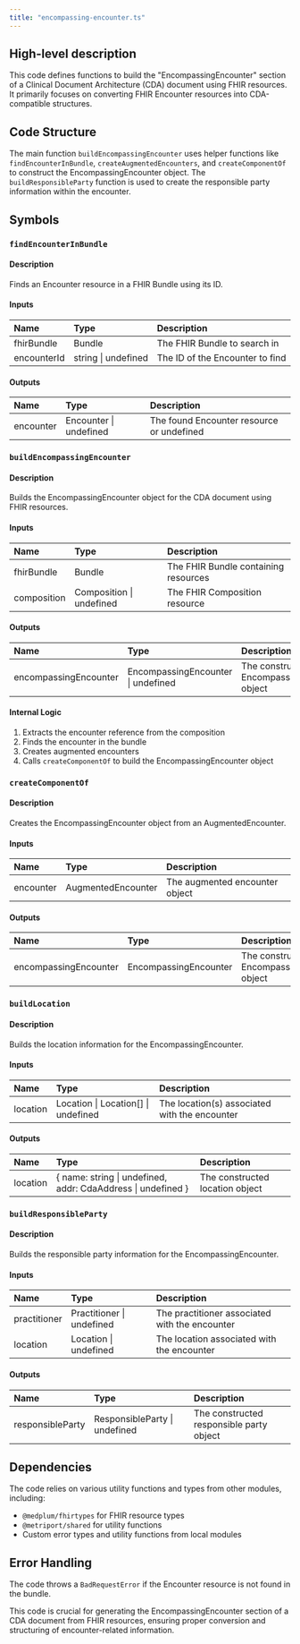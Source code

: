 ```yaml
---
title: "encompassing-encounter.ts"
---
```


## High-level description
This code defines functions to build the "EncompassingEncounter" section of a Clinical Document Architecture (CDA) document using FHIR resources. It primarily focuses on converting FHIR Encounter resources into CDA-compatible structures.

## Code Structure
The main function `buildEncompassingEncounter` uses helper functions like `findEncounterInBundle`, `createAugmentedEncounters`, and `createComponentOf` to construct the EncompassingEncounter object. The `buildResponsibleParty` function is used to create the responsible party information within the encounter.

## Symbols

### `findEncounterInBundle`
#### Description
Finds an Encounter resource in a FHIR Bundle using its ID.

#### Inputs
| Name | Type | Description |
|:-----|:-----|:------------|
| fhirBundle | Bundle | The FHIR Bundle to search in |
| encounterId | string \| undefined | The ID of the Encounter to find |

#### Outputs
| Name | Type | Description |
|:-----|:-----|:------------|
| encounter | Encounter \| undefined | The found Encounter resource or undefined |

### `buildEncompassingEncounter`
#### Description
Builds the EncompassingEncounter object for the CDA document using FHIR resources.

#### Inputs
| Name | Type | Description |
|:-----|:-----|:------------|
| fhirBundle | Bundle | The FHIR Bundle containing resources |
| composition | Composition \| undefined | The FHIR Composition resource |

#### Outputs
| Name | Type | Description |
|:-----|:-----|:------------|
| encompassingEncounter | EncompassingEncounter \| undefined | The constructed EncompassingEncounter object |

#### Internal Logic
1. Extracts the encounter reference from the composition
2. Finds the encounter in the bundle
3. Creates augmented encounters
4. Calls `createComponentOf` to build the EncompassingEncounter object

### `createComponentOf`
#### Description
Creates the EncompassingEncounter object from an AugmentedEncounter.

#### Inputs
| Name | Type | Description |
|:-----|:-----|:------------|
| encounter | AugmentedEncounter | The augmented encounter object |

#### Outputs
| Name | Type | Description |
|:-----|:-----|:------------|
| encompassingEncounter | EncompassingEncounter | The constructed EncompassingEncounter object |

### `buildLocation`
#### Description
Builds the location information for the EncompassingEncounter.

#### Inputs
| Name | Type | Description |
|:-----|:-----|:------------|
| location | Location \| Location[] \| undefined | The location(s) associated with the encounter |

#### Outputs
| Name | Type | Description |
|:-----|:-----|:------------|
| location | { name: string \| undefined, addr: CdaAddress \| undefined } | The constructed location object |

### `buildResponsibleParty`
#### Description
Builds the responsible party information for the EncompassingEncounter.

#### Inputs
| Name | Type | Description |
|:-----|:-----|:------------|
| practitioner | Practitioner \| undefined | The practitioner associated with the encounter |
| location | Location \| undefined | The location associated with the encounter |

#### Outputs
| Name | Type | Description |
|:-----|:-----|:------------|
| responsibleParty | ResponsibleParty \| undefined | The constructed responsible party object |

## Dependencies
The code relies on various utility functions and types from other modules, including:
- `@medplum/fhirtypes` for FHIR resource types
- `@metriport/shared` for utility functions
- Custom error types and utility functions from local modules

## Error Handling
The code throws a `BadRequestError` if the Encounter resource is not found in the bundle.

This code is crucial for generating the EncompassingEncounter section of a CDA document from FHIR resources, ensuring proper conversion and structuring of encounter-related information.